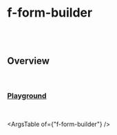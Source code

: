 

<Meta of={ValidationsStories} />

# f-form-builder

<br />

<br />

## Overview

<f-divider />

<br />

### [Playground](/story/components-f-form-builder--playground)

<Canvas>
	<Story of={ValidationsStories.Playground} />
</Canvas>

<br />

<ArgsTable of={"f-form-builder"} />
